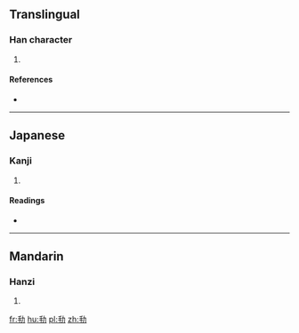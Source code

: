 ==Translingual==

===Han character===
{{Han char|rn=19|rad=力|as=04|sn=6|four=|canj=手大尸 (QKS), X手大尸 (XQKS)|ids=⿰手力}}

# {{defn|Han|sort=力04}}

====References====
* {{Han ref|kx=0146.240|dkj=02309|dj=0330.130|hdz=10367.060|uh=52A7|ud=21159}}

----

==Japanese==

===Kanji===
{{ja-kanji|grade=|rs=力04}}

# {{defn|lang=ja|sort=力04}}

====Readings====
* {{ja-readings|on=[[し]] (shi)|kun=[[かたい]] (katai)}}

----

==Mandarin==

===Hanzi===
{{cmn-hanzi|pin=[[zhǐ]] ([[zhi3]])|wg=chih<sup>3</sup>}}

# {{defn|lang=cmn|sort=力04}}

[[fr:劧]]
[[hu:劧]]
[[pl:劧]]
[[zh:劧]]